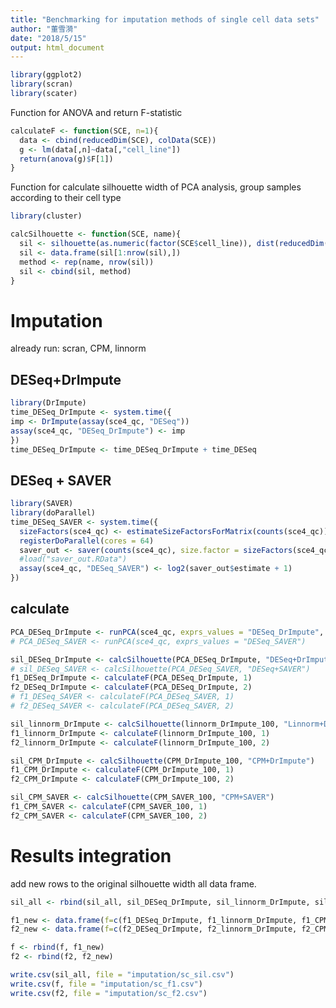 ```yaml
---
title: "Benchmarking for imputation methods of single cell data sets"
author: "董雪漪"
date: "2018/5/15"
output: html_document
---
```


```r
library(ggplot2)
library(scran)
library(scater)
```

Function for ANOVA and return F-statistic
```r
calculateF <- function(SCE, n=1){
  data <- cbind(reducedDim(SCE), colData(SCE))
  g <- lm(data[,n]~data[,"cell_line"])
  return(anova(g)$F[1])
}
```

Function for calculate silhouette width of PCA analysis, group samples according to their cell type

```r
library(cluster)

calcSilhouette <- function(SCE, name){
  sil <- silhouette(as.numeric(factor(SCE$cell_line)), dist(reducedDim(SCE)))
  sil <- data.frame(sil[1:nrow(sil),])
  method <- rep(name, nrow(sil))
  sil <- cbind(sil, method)
}
```

# Imputation

already run: scran, CPM, linnorm

## DESeq+DrImpute

```r
library(DrImpute)
time_DESeq_DrImpute <- system.time({
imp <- DrImpute(assay(sce4_qc, "DESeq"))
assay(sce4_qc, "DESeq_DrImpute") <- imp
})
time_DESeq_DrImpute <- time_DESeq_DrImpute + time_DESeq
```

## DESeq + SAVER

```r
library(SAVER)
library(doParallel)
time_DESeq_SAVER <- system.time({
  sizeFactors(sce4_qc) <- estimateSizeFactorsForMatrix(counts(sce4_qc))
  registerDoParallel(cores = 64)
  saver_out <- saver(counts(sce4_qc), size.factor = sizeFactors(sce4_qc))
  #load("saver_out.RData")
  assay(sce4_qc, "DESeq_SAVER") <- log2(saver_out$estimate + 1)
})
```


## calculate

```r
PCA_DESeq_DrImpute <- runPCA(sce4_qc, exprs_values = "DESeq_DrImpute", ncomponents = 2)
# PCA_DESeq_SAVER <- runPCA(sce4_qc, exprs_values = "DESeq_SAVER")

sil_DESeq_DrImpute <- calcSilhouette(PCA_DESeq_DrImpute, "DESeq+DrImpute")
# sil_DESeq_SAVER <- calcSilhouette(PCA_DESeq_SAVER, "DESeq+SAVER")
f1_DESeq_DrImpute <- calculateF(PCA_DESeq_DrImpute, 1)
f2_DESeq_DrImpute <- calculateF(PCA_DESeq_DrImpute, 2)
# f1_DESeq_SAVER <- calculateF(PCA_DESeq_SAVER, 1)
# f2_DESeq_SAVER <- calculateF(PCA_DESeq_SAVER, 2)
```


```r
sil_linnorm_DrImpute <- calcSilhouette(linnorm_DrImpute_100, "Linnorm+DrImpute")
f1_linnorm_DrImpute <- calculateF(linnorm_DrImpute_100, 1)
f2_linnorm_DrImpute <- calculateF(linnorm_DrImpute_100, 2)
```

```r
sil_CPM_DrImpute <- calcSilhouette(CPM_DrImpute_100, "CPM+DrImpute")
f1_CPM_DrImpute <- calculateF(CPM_DrImpute_100, 1)
f2_CPM_DrImpute <- calculateF(CPM_DrImpute_100, 2)
```

```r
sil_CPM_SAVER <- calcSilhouette(CPM_SAVER_100, "CPM+SAVER")
f1_CPM_SAVER <- calculateF(CPM_SAVER_100, 1)
f2_CPM_SAVER <- calculateF(CPM_SAVER_100, 2)
```

# Results integration

add new rows to the original silhouette width all data frame.

```r
sil_all <- rbind(sil_all, sil_DESeq_DrImpute, sil_linnorm_DrImpute, sil_CPM_DrImpute, sil_CPM_SAVER)

f1_new <- data.frame(f=c(f1_DESeq_DrImpute, f1_linnorm_DrImpute, f1_CPM_DrImpute, f1_CPM_SAVER), method=c("DESeq+DrImpute", "Linnorm+DrImpute", "CPM+DrImpute", "CPM+SAVER"))
f2_new <- data.frame(f=c(f2_DESeq_DrImpute, f2_linnorm_DrImpute, f2_CPM_DrImpute, f2_CPM_SAVER), method=c("DESeq+DrImpute", "Linnorm+DrImpute", "CPM+DrImpute", "CPM+SAVER"))

f <- rbind(f, f1_new)
f2 <- rbind(f2, f2_new)
```

```r
write.csv(sil_all, file = "imputation/sc_sil.csv")
write.csv(f, file = "imputation/sc_f1.csv")
write.csv(f2, file = "imputation/sc_f2.csv")
```

